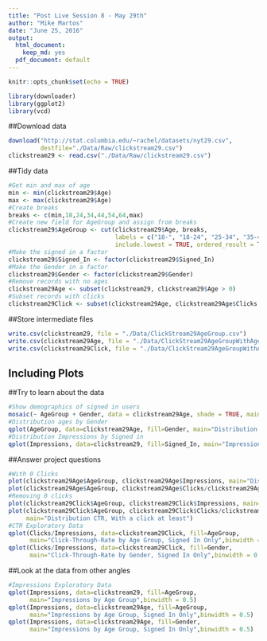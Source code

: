 ```yaml
---
title: "Post Live Session 8 - May 29th"
author: "Mike Martos"
date: "June 25, 2016"
output:
  html_document:
    keep_md: yes
  pdf_document: default
---
```


```r
knitr::opts_chunk$set(echo = TRUE)
```
```r
library(downloader)
library(ggplot2)
library(vcd)
```

##Download data 
```r
download("http://stat.columbia.edu/~rachel/datasets/nyt29.csv",
         destfile="./Data/Raw/clickstream29.csv")
clickstream29 <- read.csv("./Data/Raw/clickstream29.csv")
```
##Tidy data
```r
#Get min and max of age
min <- min(clickstream29$Age)
max <- max(clickstream29$Age)
#Create breaks
breaks <- c(min,18,24,34,44,54,64,max)
#Create new field for AgeGroup and assign from breaks
clickstream29$AgeGroup <- cut(clickstream29$Age, breaks, 
                              labels = c("18-", "18-24", "25-34", "35-44", "45-54", "55-64", "65+"), 
                              include.lowest = TRUE, ordered_result = TRUE)
#Make the signed in a factor
clickstream29$Signed_In <- factor(clickstream29$Signed_In)
#Make the Gender in a factor
clickstream29$Gender <- factor(clickstream29$Gender)
#Remove records with no ages
clickstream29Age <- subset(clickstream29, clickstream29$Age > 0)
#Subset records with clicks
clickstream29Click <- subset(clickstream29Age, clickstream29Age$Clicks > 0)

```
##Store intermediate files
```r
write.csv(clickstream29, file = "./Data/ClickStream29AgeGroup.csv")
write.csv(clickstream29Age, file = "./Data/ClickStream29AgeGroupWithAge.csv")
write.csv(clickstream29Click, file = "./Data/ClickStream29AgeGroupWithAgeClicks.csv")
```

## Including Plots


##Try to learn about the data
```r
#Show demographics of signed in users
mosaic(~ AgeGroup + Gender, data = clickstream29Age, shade = TRUE, main="Demographics")
#Distribution ages by Gender
qplot(AgeGroup, data=clickstream29Age, fill=Gender, main="Distribution ages by Gender")
#Distribution Impressions by Signed in
qplot(Impressions, data=clickstream29, fill=Signed_In, main="Impressions by Signed in",binwidth = 0.5)
```

##Answer project questions
```r
#With 0 Clicks
plot(clickstream29Age$AgeGroup, clickstream29Age$Impressions, main="Distribution Impressions")
plot(clickstream29Age$AgeGroup, clickstream29Age$Clicks/clickstream29Age$Impressions, main="Distribution CTR")
#Removing 0 clicks
plot(clickstream29Click$AgeGroup, clickstream29Click$Impressions, main="Distribution Impressions, With a click at least")
plot(clickstream29Click$AgeGroup, clickstream29Click$Clicks/clickstream29Click$Impressions, 
     main="Distribution CTR, With a click at least")
#CTR Exploratory Data
qplot(Clicks/Impressions, data=clickstream29Click, fill=AgeGroup, 
      main="Click-Through-Rate by Age Group, Signed In Only",binwidth = 0.01)
qplot(Clicks/Impressions, data=clickstream29Click, fill=Gender, 
      main="Click-Through-Rate by Gender, Signed In Only",binwidth = 0.01)
```

##Look at the data from other angles
```r
#Impressions Exploratory Data
qplot(Impressions, data=clickstream29, fill=AgeGroup, 
      main="Impressions by Age Group",binwidth = 0.5)
qplot(Impressions, data=clickstream29Age, fill=AgeGroup, 
      main="Impressions by Age Group, Signed In Only",binwidth = 0.5)
qplot(Impressions, data=clickstream29Age, fill=Gender, 
      main="Impressions by Age Group, Signed In Only",binwidth = 0.5)



```


       